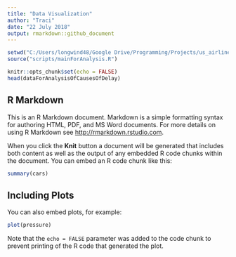 ```yaml
---
title: "Data Visualization"
author: "Traci"
date: "22 July 2018"
output: rmarkdown::github_document
---
```

```r
setwd("C:/Users/longwind48/Google Drive/Programming/Projects/us_airline_delay_prediction")
source("scripts/mainForAnalysis.R")

```


```r
knitr::opts_chunk$set(echo = FALSE)
head(dataForAnalysisOfCausesOfDelay)
```

## R Markdown

This is an R Markdown document. Markdown is a simple formatting syntax for authoring HTML, PDF, and MS Word documents. For more details on using R Markdown see <http://rmarkdown.rstudio.com>.

When you click the **Knit** button a document will be generated that includes both content as well as the output of any embedded R code chunks within the document. You can embed an R code chunk like this:

```r
summary(cars)
```

## Including Plots

You can also embed plots, for example:

```r
plot(pressure)
```

Note that the `echo = FALSE` parameter was added to the code chunk to prevent printing of the R code that generated the plot.
